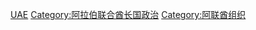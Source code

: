 [[Category:亚洲各国政治组织|UAE]]
[[Category:阿拉伯联合酋长国政治|Category:阿拉伯联合酋长国政治]]
[[Category:阿联酋组织|Category:阿联酋组织]]
